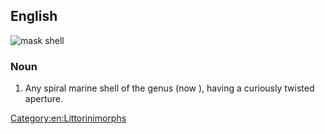 ==English==
[[File:Distorsio clathrata life.jpg|thumb|mask shell]]
{{wikipedia|Distorsio}}
{{wikispecies|Personidae}}

===Noun===
{{en-noun}}

# Any spiral marine shell of the genus {{taxlink|Persona|genus|noshow=1}} (now {{taxlink|Distorsio|genus|noshow=1}}), having a curiously twisted aperture.

[[Category:en:Littorinimorphs]]